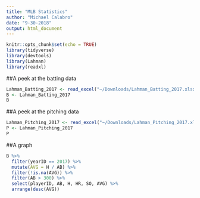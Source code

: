 ```yaml
---
title: "MLB Statistics"
author: "Michael Calabro"
date: "9-30-2018"
output: html_document
---
```


```r
knitr::opts_chunk$set(echo = TRUE)
library(tidyverse)
library(devtools)
library(Lahman)
library(readxl)
```

##A peek at the batting data
```r
Lahman_Batting_2017 <- read_excel("~/Downloads/Lahman_Batting_2017.xlsx")
B <- Lahman_Batting_2017
B
```

##A peek at the pitching data
```r
Lahman_Pitching_2017 <- read_excel("~/Downloads/Lahman_Pitching_2017.xlsx")
P <- Lahman_Pitching_2017
P
```

##A graph
```r
B %>%
  filter(yearID == 2017) %>%
  mutate(AVG = H / AB) %>%
  filter(!is.na(AVG)) %>%
  filter(AB > 300) %>%
  select(playerID, AB, H, HR, SO, AVG) %>%
  arrange(desc(AVG))
```


